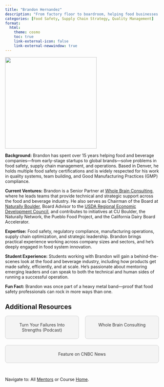```yaml
---
title: "Brandon Hernandez"
description: "From factory floor to boardroom, helping food businesses grow safely and smartly."
categories: [Food Safety, Supply Chain Strategy, Quality Management]
format: 
  html: 
    theme: cosmo
    toc: true
    link-external-icon: false
    link-external-newwindow: true
---
```


![](brandon-hernandez.png){fig-align="left" width=300}

**Background:** Brandon has spent over 15 years helping food and beverage companies—from early-stage startups to global brands—solve problems in food safety, supply chain management, and operations. Based in Denver, he holds multiple food safety certifications and is widely respected for his work in quality systems, team building, and Good Manufacturing Practices (GMP) compliance.

**Current Ventures:** Brandon is a Senior Partner at [Whole Brain Consulting](https://www.whole-brain-consulting.com/), where he leads teams that provide technical and strategic support across the food and beverage industry. He also serves as Chairman of the Board at [Naturally Boulder](https://www.naturallycolorado.org/), Board Advisor to the [USDA Regional Economic Development Council](https://nwrockymountainregionalfoodbusiness.com/), and contributes to initiatives at CU Boulder, the Naturally Network, the Pueblo Food Project, and the California Dairy Board Accelerator.

**Expertise:** Food safety, regulatory compliance, manufacturing operations, supply chain optimization, and strategic leadership. Brandon brings practical experience working across company sizes and sectors, and he's deeply engaged in food system innovation.

**Student Experience:** Students working with Brandon will gain a behind-the-scenes look at the food and beverage industry, including how products get made safely, efficiently, and at scale. He’s passionate about mentoring emerging leaders and can speak to both the technical and human sides of running a successful operation.

**Fun Fact:** Brandon was once part of a heavy metal band—proof that food safety professionals can rock in more ways than one.

## Additional Resources

```{=html}
<div style="display: flex; justify-content: space-between; gap: 20px; flex-wrap: wrap;">

  <a href="https://permissiontosucceedpodcast.blubrry.net/2020/08/24/episode-47-turn-your-failures-into-strengths-with-brandon-hernandez/" target="_blank" style="flex: 1; min-width: 200px; text-align: center; padding: 20px; background: #f4f4f4; border: 1px solid #ccc; text-decoration: none; color: #333; border-radius: 8px;">
    Turn Your Failures Into Strengths (Podcast)
  </a>

  <a href="https://www.whole-brain-consulting.com/blog/categories/insights-brandon-hernandez" target="_blank" style="flex: 1; min-width: 200px; text-align: center; padding: 20px; background: #f4f4f4; border: 1px solid #ccc; text-decoration: none; color: #333; border-radius: 8px;">
    Whole Brain Consulting
  </a>

  <a href="https://www.cnbc.com/2020/03/18/supply-chain-experts-foods-that-could-be-less-available-in-pandemic.html" target="_blank" style="flex: 1; min-width: 200px; text-align: center; padding: 20px; background: #f4f4f4; border: 1px solid #ccc; text-decoration: none; color: #333; border-radius: 8px;">
    Feature on CNBC News
  </a>

</div>
```

<br>


::: footer
Navigate to: All [Mentors](../mentors.qmd) or Course [Home](https://laurenchenarides.github.io/csu-arec-224/).
:::
